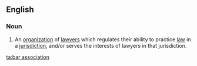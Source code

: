 ==English==
===Noun===
{{wikipedia}}
{{en-noun|sg=[[bar]] [[association]]}}
# An [[organization]] of [[lawyer]]s which regulates their ability to practice [[law]] in a [[jurisdiction]], and/or serves the interests of lawyers in that jurisdiction.

[[ta:bar association]]